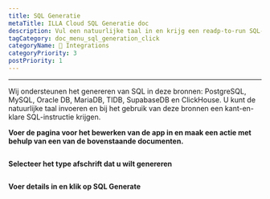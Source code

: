 ```yaml
---
title: SQL Generatie
metaTitle: ILLA Cloud SQL Generatie doc
description: Vul een natuurlijke taal in en krijg een readp-to-run SQL-instructie
tagCategory: doc_menu_sql_generation_click
categoryName: 🔨 Integrations
categoryPriority: 3
postPriority: 1
---
```


* * *

<Heading hidden>SQL Generatie</Heading>

Wij ondersteunen het genereren van SQL in deze bronnen: PostgreSQL, MySQL, Oracle DB, MariaDB, TIDB, SupabaseDB en ClickHouse. U kunt de natuurlijke taal invoeren en bij het gebruik van deze bronnen een kant-en-klare SQL-instructie krijgen. 

**Voer de pagina voor het bewerken van de app in en maak een actie met behulp van een van de bovenstaande documenten.** 

<img src='https://cdn.illacloud.com/official-website/img/docs/assemble/sql_generate.png' alt="" />

**Selecteer het type afschrift dat u wilt genereren**

<img src='https://cdn.illacloud.com/official-website/img/docs/assemble/sql_generate(1).gif' alt="" />

**Voer details in en klik op SQL Generate**

<img src='https://cdn.illacloud.com/official-website/img/docs/assemble/sql_generate(2).png' alt="" />
